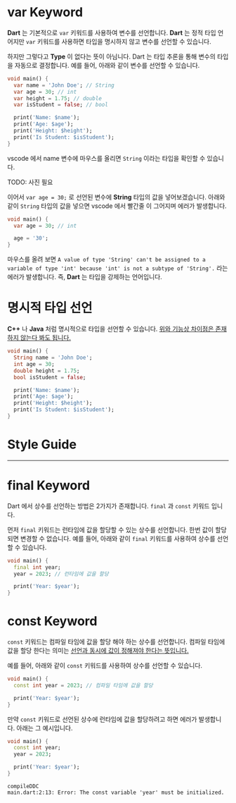 # var Keyword

**Dart** 는 기본적으로 `var` 키워드를 사용하여 변수를 선언합니다. **Dart** 는 정적 타입 언어지만 `var` 키워드를 사용하면 타입을 명시하지 않고 변수를 선언할 수 있습니다.

하지만 그렇다고 **Type** 이 없다는 뜻이 아님니다. <R>Dart 는 타입 추론을 통해 변수의 타입을 자동으로 결정합니다.</R> 예를 들어, 아래와 같이 변수를 선언할 수 있습니다.

```java:main.dart
void main() {
  var name = 'John Doe'; // String
  var age = 30; // int
  var height = 1.75; // double
  var isStudent = false; // bool

  print('Name: $name');
  print('Age: $age');
  print('Height: $height');
  print('Is Student: $isStudent');
}
```

vscode 에서 name 변수에 마우스를 올리면 `String` 이라는 타입을 확인할 수 있습니다.

TODO: 사진 필요

이어서 `var age = 30;` 로 선언된 변수에 **String** 타입의 값을 넣어보겠습니다. 아래와 같이 `String` 타입의 값을 넣으면 vscode 에서 빨간줄 이 그어지며 에러가 발생합니다.

```java:main.dart
void main() {
  var age = 30; // int

  age = '30';
}
```

마우스를 올려 보면 `A value of type 'String' can't be assigned to a variable of type 'int' because 'int' is not a subtype of 'String'.` 라는 에러가 발생합니다. <R>즉, **Dart** 는 타입을 강제하는 언어입니다.</R>

# 명시적 타입 선언

**C++** 나 **Java** 처럼 명시적으로 타입을 선언할 수 있습니다. <U>위와 기능상 차이점은 존재하지 않는다 봐도 됩니다.</U>

```java:main.dart
void main() {
  String name = 'John Doe';
  int age = 30;
  double height = 1.75;
  bool isStudent = false;

  print('Name: $name');
  print('Age: $age');
  print('Height: $height');
  print('Is Student: $isStudent');
}
```

# Style Guide



***

# final Keyword

Dart 에서 상수를 선언하는 방법은 2가지가 존재합니다. `final` 과 `const` 키워드 입니다.

먼저 `final` 키워드는 <R>런타임에 값을 할당할 수 있는 상수를 선언합니다.</R> 한번 값이 할당되면 변경할 수 없습니다. 예를 들어, 아래와 같이 `final` 키워드를 사용하여 상수를 선언할 수 있습니다.

```java:final.dart
void main() {
  final int year;
  year = 2023; // 런타임에 값을 할당

  print('Year: $year');
}
```

# const Keyword


`const` 키워드는 <R>컴파일 타임에 값을 할당 해야 하는 상수를 선언합니다.</R> 컴파일 타임에 값을 할당 한다는 의미는 <U>선언과 동시에 값이 정해져야 한다는 뜻입니다.</U>

예를 들어, 아래와 같이 `const` 키워드를 사용하여 상수를 선언할 수 있습니다.

```java:const.dart
void main() {
  const int year = 2023; // 컴파일 타임에 값을 할당

  print('Year: $year');
}
```

만약 `const` 키워드로 선언된 상수에 런타임에 값을 할당하려고 하면 에러가 발생합니다. 아래는 그 예시입니다.

```java:const.dart
void main() {
  const int year;
  year = 2023;

  print('Year: $year');
}
```

```bash:error-message
compileDDC
main.dart:2:13: Error: The const variable 'year' must be initialized.
```